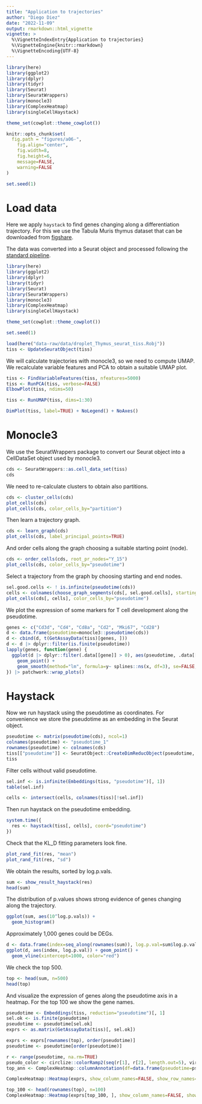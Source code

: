 ```yaml
---
title: "Application to trajectories"
author: "Diego Diez"
date: "2022-11-09"
output: rmarkdown::html_vignette
vignette: >
  %\VignetteIndexEntry{Application to trajectories}
  %\VignetteEngine{knitr::rmarkdown}
  %\VignetteEncoding{UTF-8}
---
```


```r
library(here)
library(ggplot2)
library(dplyr)
library(tidyr)
library(Seurat)
library(SeuratWrappers)
library(monocle3)
library(ComplexHeatmap)
library(singleCellHaystack)

theme_set(cowplot::theme_cowplot())

knitr::opts_chunk$set(
  fig.path = "figures/a06-",
	fig.align="center",
	fig.width=8,
	fig.height=6,
	message=FALSE,
	warning=FALSE
)

set.seed(1)
```

# Load data

Here we apply `haystack` to find genes changing along a differentiation trajectory. For this we use the Tabula Muris thymus dataset that can be downloaded from [figshare](https://figshare.com/ndownloader/files/13090580).


The data was converted into a Seurat object and processed following the [standard pipeline](https://satijalab.org/seurat/v3.2/pbmc3k_tutorial.html).

```r
library(here)
library(ggplot2)
library(dplyr)
library(tidyr)
library(Seurat)
library(SeuratWrappers)
library(monocle3)
library(ComplexHeatmap)
library(singleCellHaystack)

theme_set(cowplot::theme_cowplot())

set.seed(1)
```

```r
load(here("data-raw/data/droplet_Thymus_seurat_tiss.Robj"))
tiss <- UpdateSeuratObject(tiss)
```

We will calculate trajectories with monocle3, so we need to compute UMAP. We recalculate variable features and PCA to obtain a suitable UMAP plot.

```r
tiss <- FindVariableFeatures(tiss, nfeatures=5000)
tiss <- RunPCA(tiss, verbose=FALSE)
ElbowPlot(tiss, ndims=50)
```

```r
tiss <- RunUMAP(tiss, dims=1:30)
```

```r
DimPlot(tiss, label=TRUE) + NoLegend() + NoAxes()
```

# Monocle3

We use the SeuratWrappers package to convert our Seurat object into a CellDataSet object used by monocle3.

```r
cds <- SeuratWrappers::as.cell_data_set(tiss)
cds
```

We need to re-calculate clusters to obtain also partitions.

```r
cds <- cluster_cells(cds)
plot_cells(cds)
plot_cells(cds, color_cells_by="partition")
```

Then learn a trajectory graph.

```r
cds <- learn_graph(cds)
plot_cells(cds, label_principal_points=TRUE)
```

And order cells along the graph choosing a suitable starting point (node).

```r
cds <- order_cells(cds, root_pr_nodes="Y_15")
plot_cells(cds, color_cells_by="pseudotime")
```

Select a trajectory from the graph by choosing starting and end nodes.

```r
sel.good.cells <- ! is.infinite(pseudotime(cds))
cells <- colnames(choose_graph_segments(cds[, sel.good.cells], starting_pr_node="Y_15", ending_pr_nodes="Y_45"))
plot_cells(cds[, cells], color_cells_by="pseudotime")
```

We plot the expression of some markers for T cell development along the pseudotime.

```r
genes <- c("Cd3d", "Cd4", "Cd8a", "Cd2", "Mki67", "Cd28")
d <- data.frame(pseudotime=monocle3::pseudotime(cds))
d <- cbind(d, t(GetAssayData(tiss)[genes, ]))
d <- d |> dplyr::filter(is.finite(pseudotime))
lapply(genes, function(gene) {
  ggplot(d |> dplyr::filter(.data[[gene]] > 0), aes(pseudotime, .data[[gene]])) +
    geom_point() +
    geom_smooth(method="lm", formula=y~ splines::ns(x, df=3), se=FALSE, color="violetred", linewidth=1)
}) |> patchwork::wrap_plots()
```

# Haystack

Now we run haystack using the pseudotime as coordinates. For convenience we store the pseudotime as an embedding in the Seurat object.

```r
pseudotime <- matrix(pseudotime(cds), ncol=1)
colnames(pseudotime) <- "pseudotime_1"
rownames(pseudotime) <- colnames(cds)
tiss[["pseudotime"]] <- SeuratObject::CreateDimReducObject(pseudotime, assay="RNA")
tiss
```

Filter cells without valid pseudotime.

```r
sel.inf <- is.infinite(Embeddings(tiss, "pseudotime")[, 1])
table(sel.inf)
```

```r
cells <- intersect(cells, colnames(tiss)[!sel.inf])
```

Then run haystack on the pseudotime embedding.

```r
system.time({
  res <- haystack(tiss[, cells], coord="pseudotime")
})
```

Check that the KL_D fitting parameters look fine.

```r
plot_rand_fit(res, "mean")
plot_rand_fit(res, "sd")
```

We obtain the results, sorted by log.p.vals.

```r
sum <- show_result_haystack(res)
head(sum)
```

The distribution of p.values shows strong evidence of genes changing along the trajectory.

```r
ggplot(sum, aes(10^log.p.vals)) +
  geom_histogram()
```

Approximately 1,000 genes could be DEGs.

```r
d <- data.frame(index=seq_along(rownames(sum)), log.p.val=sum$log.p.vals)
ggplot(d, aes(index, log.p.val)) + geom_point() +
  geom_vline(xintercept=1000, color="red")
```

We check the top 500.

```r
top <- head(sum, n=500)
head(top)
```

And visualize the expression of genes along the pseudotime axis in a heatmap. For the top 100 we show the gene names.

```r
pseudotime <- Embeddings(tiss, reduction="pseudotime")[, 1]
sel.ok <- is.finite(pseudotime)
pseudotime <- pseudotime[sel.ok]
exprs <- as.matrix(GetAssayData(tiss)[, sel.ok])

exprs <- exprs[rownames(top), order(pseudotime)]
pseudotime <- pseudotime[order(pseudotime)]

r <- range(pseudotime, na.rm=TRUE)
pseudo_color <- circlize::colorRamp2(seq(r[1], r[2], length.out=5), viridis::magma(5))
top_ann <- ComplexHeatmap::columnAnnotation(df=data.frame(pseudotime=pseudotime), col=list(pseudotime=pseudo_color), show_legend=FALSE)

ComplexHeatmap::Heatmap(exprs, show_column_names=FALSE, show_row_names=FALSE, cluster_columns=FALSE, name="expression", top_annotation=top_ann)

top_100 <- head(rownames(top), n=100)
ComplexHeatmap::Heatmap(exprs[top_100, ], show_column_names=FALSE, show_row_names=TRUE, cluster_columns=FALSE, name="expression", top_annotation=top_ann)
```
